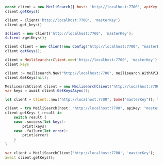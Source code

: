 <CodeGroup>

```javascript JS
const client = new MeiliSearch({ host: 'http://localhost:7700', apiKey: 'masterKey' })
client.getKeys()
```

```python Python
client = Client('http://localhost:7700', 'masterKey')
client.get_keys()
```

```php PHP
$client = new Client('http://localhost:7700', 'masterKey');
$client->getKeys();
```

```java Java
Client client = new Client(new Config("http://localhost:7700", "masterKey"));
client.getKeys();
```

```ruby Ruby
client = MeiliSearch::Client.new('http://localhost:7700', 'masterKey')
client.keys
```

```go Go
client := meilisearch.New("http://localhost:7700", meilisearch.WithAPIKey("masterKey"))
client.GetKeys(nil);
```

```csharp C#
MeilisearchClient client = new MeilisearchClient("http://localhost:7700", "masterKey");
var keys = await client.GetKeysAsync();
```

```rust Rust
let client = Client::new("http://localhost:7700", Some("masterKey")); let keys = client .get_keys() .await .unwrap();
```

```swift Swift
client = try MeiliSearch(host: "http://localhost:7700", apiKey: "masterKey")
client.getKeys { result in
    switch result {
    case .success(let keys):
        print(keys)
    case .failure(let error):
        print(error)
    }
}
```

```dart Dart
var client = MeiliSearchClient('http://localhost:7700', 'masterKey');
await client.getKeys();
```
</CodeGroup>